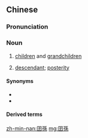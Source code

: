 {{also|囝孙}}
==Chinese==
{{zh-forms|s=囝孙|alt=子孫}}

===Pronunciation===
{{zh-pron
|mn=qz:káⁿ-sun/tw,xm,zz:kiáⁿ-sun
|mn-t=gian2 sung1
|cat=n
}}

===Noun===
{{zh-noun}}

# {{lb|zh|Min Nan}} [[children]] and [[grandchildren]]
# {{lb|zh|Min Nan}} [[descendant]]; [[posterity]]

====Synonyms====
* {{zh-l|兒孫}}
* {{zh-l|子孫}}

====Derived terms====
{{zh-der|囝孫桶|囝孫袋}}

[[zh-min-nan:囝孫]]
[[mg:囝孫]]